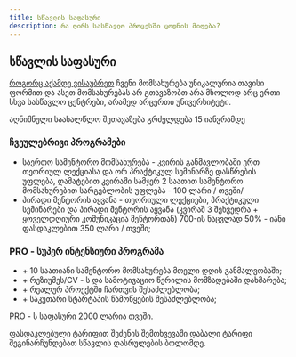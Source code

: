```yaml
---
title: სწავლის საფასური
description: რა ღირს სასწავლო პროცესში ცოდნის მიღება?
---
```


## სწავლის საფასური

[როგორც აქამდე ვისაუბრეთ](/programs/about/structure) ჩვენი მომსახურება უნიკალურია თავისი ფორმით და ასეთ მომსახურებას არ გთავაზობთ არა მხოლოდ არც ერთი სხვა სასწავლო ცენტრები, არამედ არცერთი უნივერსიტეტი. 

აღნიშნული საახალწლო შეთავაზება გრძელდება 15 იანვრამდე

### ჩვეულებრივი პროგრამები
- საერთო სამენტორო მომსახურება - კვირის განმავლობაში ერთ თეორიულ ლექციასა და ორ პრაქტიკულ სემინარზე დასწრების უფლება, დამატებით კვირაში სამჯერ 2 საათით სამენტორო მომსახურებით სარგებლობის უფლება - 100 ლარი / თვეში/
- პირადი მენტორის აყვანა - თეორიული ლექციები, პრაქტიკული სემინარები და პირადი მენტორის აყვანა (კვირაშ 3 შეხვედრა + ყოველდღიური კომუნიკაცია მენტორთან) 700-ის ნაცვლად 50% - იანი ფასდაკლებით 350 ლარი / თვეში;

### PRO - სუპერ ინტენსიური პროგრამა
- \+ 10 საათიანი სამენტორო მომსახურება მთელი დღის განმალვობაში;
- \+ რეზიუმეს/CV - ს და სამოტივაციო წერილის მომზადებაში დახმარება;
- \+ რეალურ პროექტში ჩართვის შესაძლებლობა;
- \+ საკუთარი სტარტაპის წამოწყების შესაძლებლობა;

PRO - ს საფასური 2000 ლარია თვეში. 


ფასდაკლებული ტარიფით შეძენის შემთხვევაში დაბალი ტარიფი შეგინარჩუნდებათ სწავლის დასრულების ბოლომდე.
